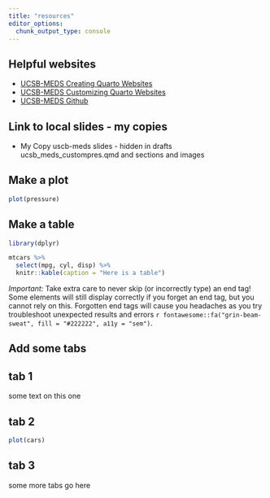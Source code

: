 ```yaml
---
title: "resources"
editor_options: 
  chunk_output_type: console
---
```


## Helpful websites

-   [UCSB-MEDS Creating Quarto Websites](https://ucsb-meds.github.io/creating-quarto-websites/)
-   [UCSB-MEDS Customizing Quarto Websites](https://ucsb-meds.github.io/customizing-quarto-websites/)
-   [UCSB-MEDS Github](https://github.com/UCSB-MEDS)

## Link to local slides - my copies

-   My Copy uscb-meds slides - hidden in drafts ucsb_meds_custompres.qmd and sections and images

## Make a plot

```r
plot(pressure)
```

## Make a table

```r
library(dplyr)

mtcars %>%
  select(mpg, cyl, disp) %>%
  knitr::kable(caption = "Here is a table")
```

::: {.body-text-s .topbr}
::: important-text-bg
*Important:* Take extra care to never skip (or incorrectly type) an end tag! Some elements will still display correctly if you forget an end tag, but you cannot rely on this. Forgotten end tags will cause you headaches as you try troubleshoot unexpected results and errors `r fontawesome::fa("grin-beam-sweat", fill = "#222222", a11y = "sem")`.
:::
:::

## Add some tabs

::: panel-tabset
## tab 1

some text on this one

## tab 2

```r
plot(cars)
```

## tab 3

some more tabs go here
:::
